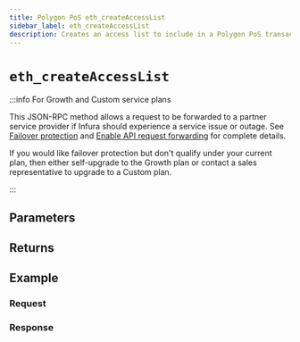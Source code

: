```yaml
---
title: Polygon PoS eth_createAccessList
sidebar_label: eth_createAccessList
description: Creates an access list to include in a Polygon PoS transaction.
---
```




# `eth_createAccessList`

<Description />

:::info For Growth and Custom service plans

This JSON-RPC method allows a request to be forwarded to a partner service provider if Infura should
experience a service issue or outage. See [Failover protection](../../../concepts/failover-protection.md)
and [Enable API request forwarding](../../../how-to/enable-api-forwarding.md)
for complete details.

If you would like failover protection but don't qualify under your current plan, then either
self-upgrade to the Growth plan or contact a sales representative to upgrade to a Custom plan.

:::

## Parameters


<Params />

## Returns


<Returns />

## Example


<Example />

### Request


<Request />

### Response


<Response />
